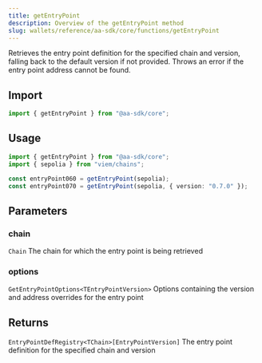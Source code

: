 ```yaml
---
title: getEntryPoint
description: Overview of the getEntryPoint method
slug: wallets/reference/aa-sdk/core/functions/getEntryPoint
---
```


Retrieves the entry point definition for the specified chain and version, falling back to the default version if not provided. Throws an error if the entry point address cannot be found.

## Import

```ts
import { getEntryPoint } from "@aa-sdk/core";
```

## Usage

```ts
import { getEntryPoint } from "@aa-sdk/core";
import { sepolia } from "viem/chains";

const entryPoint060 = getEntryPoint(sepolia);
const entryPoint070 = getEntryPoint(sepolia, { version: "0.7.0" });
```

## Parameters

### chain

`Chain`
The chain for which the entry point is being retrieved

### options

`GetEntryPointOptions<TEntryPointVersion>`
Options containing the version and address overrides for the entry point

## Returns

`EntryPointDefRegistry<TChain>[EntryPointVersion]`
The entry point definition for the specified chain and version
